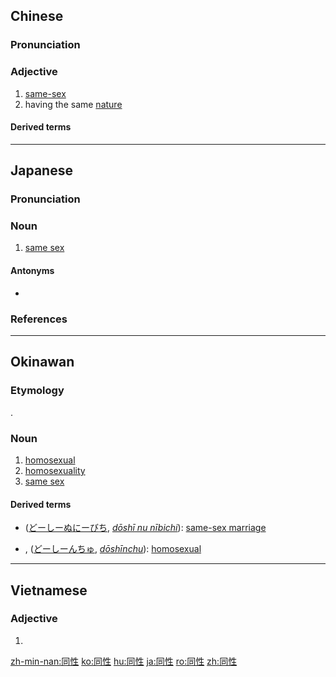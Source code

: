 ==Chinese==
{{zh-forms}}

===Pronunciation===
{{zh-pron
|m=tóngxìng
|c=tung4 sing3
|h=pfs=thùng-sin
|cat=a
}}

===Adjective===
{{zh-adj}}

# [[same-sex]]
# having the same [[nature]]

====Derived terms====
{{zh-der|同性愛|同性戀|同性婚姻}}

----

==Japanese==
{{ja-kanjitab|どう|せい|yomi=o}}

===Pronunciation===
{{ja-pron|yomi=o|どうせい|acc=0|acc_ref=DJR,NHK}}

===Noun===
{{ja-noun|どうせい}}

# [[same sex]]

====Antonyms====
* {{ja-r|異性|いせい}}

===References===
<references/>

----

==Okinawan==

===Etymology===
{{borrowing|ryu|ja|同性|tr=dōsei|sort=とおしい'}}.

===Noun===
{{head|ryu|noun|hiragana|どーしー|romaji|dōshī}}

# [[homosexual]]
# [[homosexuality]]
# [[same sex]]

====Derived terms====
{{der-top}}
* {{l|ryu|同性ぬにーびち}} ([[どーしーぬにーびち]], ''[[dōshī nu nībichi]]''): [[same-sex marriage]]
* {{l|ryu|同性人}}, {{l|ryu|同性ん人}} ([[どーしーんちゅ]], ''[[dōshīnchu]]''): [[homosexual]]
{{der-bottom}}

----

==Vietnamese==
{{vi-hantutab}}

===Adjective===
{{vi-hantu}}

# {{han tu form of|đồng tính|[[homosexual]], [[gay]], [[lesbian]]}}

[[zh-min-nan:同性]]
[[ko:同性]]
[[hu:同性]]
[[ja:同性]]
[[ro:同性]]
[[zh:同性]]